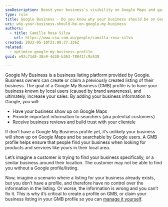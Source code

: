 ```yaml
---
seoDescription: Boost your business's visibility on Google Maps and gain customer trust with authentic reviews using Google My Business.
type: rule
title: Google Business - Do you know why your business should be on Google Business?
uri: why-your-business-should-be-on-google-my-business
authors:
  - title: Camilla Rosa Silva
    url: https://www.ssw.com.au/people/camilla-rosa-silva
created: 2022-05-10T23:09:37.336Z
related:
  - optimize-google-my-business-profile
guid: e92c71d8-38a9-4d30-b363-78841fc9a538

---
```


Google My Business is a business listing platform provided by Google. Business owners can create or claim a previously created listing of their business.
The goal of a Google My Business (GMB) profile is to have your business known by local users (caused by brand awareness), and ultimately, increase your sales.
By adding your business information to Google, you will:

* Have your business show up on Google Maps
* Provide important information to searchers (aka potential customers)
* Receive business reviews and build trust with your clientele

If don’t have a Google My Business profile yet, it’s unlikely your business will show up on Google Maps and be searchable by Google users. A GMB profile helps ensure that people find your business when looking for products and services like yours in their local area.

Let’s imagine a customer is trying to find your business specifically, or a similar business around their location. The customer may not be able to find you without a Google profile/listing.

Now, imagine a scenario where a listing for your business already exists, but you don’t have a profile, and therefore have no control over the information in the listing. Or worse, the information is wrong and you can’t fix it. This is why it’s critical to create a profile on GMB, or claim your business listing in your GMB profile so you can [manage it yourself](/optimize-google-my-business-profile).